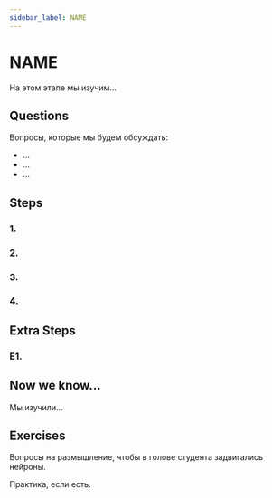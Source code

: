 ```yaml
---
sidebar_label: NAME
---
```


# NAME

На этом этапе мы изучим...

## Questions

Вопросы, которые мы будем обсуждать:
- ...
- ...
- ...

## Steps

### 1. 

### 2.

### 3.

### 4.

## Extra Steps

### E1.

## Now we know...

Мы изучили...

## Exercises

Вопросы на размышление, чтобы в голове студента задвигались нейроны.

Практика, если есть.



